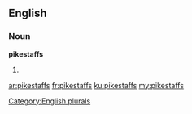 ==English==

===Noun===
'''pikestaffs'''

# {{plural of|pikestaff}}

[[Category:English plurals]]

[[ar:pikestaffs]]
[[fr:pikestaffs]]
[[ku:pikestaffs]]
[[my:pikestaffs]]